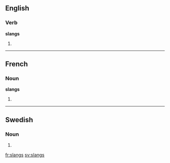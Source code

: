 ==English==

===Verb===
'''slangs'''

# {{third-person singular of|[[slang]]}}

----

==French==

===Noun===
'''slangs''' {{m}}

# {{plural of|[[slang]]|lang=fr}}

----

==Swedish==

===Noun===
{{infl|sv|noun form}}

# {{genitive of|[[slang#Swedish|slang]]}}

[[fr:slangs]]
[[sv:slangs]]